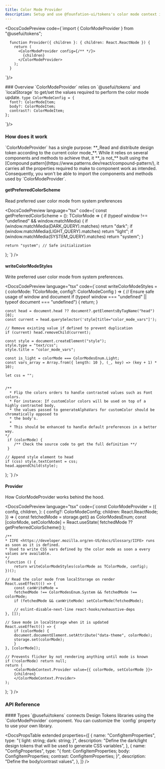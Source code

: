 ```yaml
---
title: Color Mode Provider
description: Setup and use @founfation-ui/tokens's color mode context in your project.
---
```


<DocsCodePreview
    code={`import { ColorModeProvider } from "@usefui/tokens";

      function Provider({ children }: { children: React.ReactNode }) {
        return (
          <ColorModeProvider config={/** */}>
            {children}
          </ColorModeProvider>
        );
      }

`}/>

<DocsSection>
### Overview

<DocsTextBlock className="m-b-medium-60">
  `ColorModeProvider` relies on `@usefui/tokens` and `localStorage` to
  get/set the values required to perform the color mode update.
</DocsTextBlock>
</DocsSection>

<DocsSection>
  <DocsBanner
    title="Pitfall"
    description="If you are not planning to use the pre-built Design Token libraries, there are a few variables that must be defined in your config in order to get the expected behaviorfrom useColorMode."
    mode="warning"
  />
</DocsSection>

<DocsSection>
  <DocsPropsTable
    properties={[
      {
        name: "font",
        type: "ColorModeItem",
        defaultValue: "ColorModeItem",
        required: true,
      },
      {
        name: "body",
        type: "ColorModeItem",
        defaultValue: "ColorModeItem",
        required: true,
      },
      {
        name: "contrast",
        type: "ColorModeItem",
        defaultValue: "ColorModeItem",
        required: true,
      },
    ]}
  />
  <DocsCodePreview
    code={`
    type ColorModeItem = {
      light: string;
      dark: string;
    };

    type ColorModeConfig = {
      font?: ColorModeItem;
      body?: ColorModeItem;
      contrast?: ColorModeItem;
    };

`}/>

</DocsSection>

<DocsSection>

### How does it work

<DocsTextBlock className="m-b-medium-60">
  `ColorModeProvider` has a single purpose: **_Read and distribute design token
  according to the current color mode_**. While it relies on several components
  and methods to achieve that, it **_is not_** built using the [Compound
  pattern](https://www.patterns.dev/react/compound-pattern/), it carries all the
  properties required to make to component work as intended.
</DocsTextBlock>

<DocsTextBlock className="m-b-medium-60">
  Consequently, you won't be able to import the components and methods used by
  `ColorModeProvider`.
</DocsTextBlock>

</DocsSection>

<DocsSection className="m-y-large-10">

#### getPreferredColorScheme

<DocsTextBlock className="m-b-medium-60">
  Read preferred user color mode from system preferences
</DocsTextBlock>

<DocsCodePreview
  language="tsx"
  code={`const getPreferredColorScheme = (): TColorMode => {
    if (typeof window !== "undefined" && window.matchMedia) {
        if (window.matchMedia(DARK_QUERY).matches) return "dark";
        if (window.matchMedia(LIGHT_QUERY).matches) return "light";
        if (window.matchMedia(SYSTEM_QUERY).matches) return "system";
    }

    return "system"; // Safe initialization

};
`}
/>

</DocsSection>

<DocsSection className="m-y-large-10">

#### writeColorModeStyles

<DocsTextBlock className="m-b-medium-60">
  Write preferred user color mode from system preferences.
</DocsTextBlock>

<DocsCodePreview
  language="tsx"
  code={`const writeColorModeStyles = (
  colorMode: TColorMode,
  config?: ColorModeConfig
) => {
    // Ensure safe usage of window and document
    if (typeof window === "undefined" || typeof document === "undefined") {
        return;
    }

    const head = document.head ?? document?.getElementsByTagName("head")[0];
    const current = head.querySelector('style[title="color_mode_vars"]');

    // Remove existing value if defined to prevent duplication
    if (current) head.removeChild(current);

    const style = document.createElement("style");
    style.type = "text/css";
    style.title = "color_mode_vars";

    const is_light = colorMode === ColorModesEnum.Light;
    const vars_array = Array.from({ length: 10 }, (_, key) => (key + 1) * 10);

    let css = "";


    /**
      * Flip the colors orders to handle contrasted values such as Font colors.
      * For instance: If customColor colors will be used on top of a highly contrasted body,
      * the values passed to generateAlphaVars for customColor should be chromatically opposed to
      * the body's.
      *
      * This should be enhanced to handle default preferences in a better way.
    */
     if (colorMode) {
        /** Check the source code to get the full definition **/
     }

    // Append style element to head
    if (css) style.textContent = css;
    head.appendChild(style);

};
`}
/>

</DocsSection>

<DocsSection className="m-y-large-10">

#### Provider

<DocsTextBlock className="m-b-medium-60">
  How ColorModeProvider works behind the hood.
</DocsTextBlock>

<DocsCodePreview
  language="tsx"
  code={`const ColorModeProvider = ({
  config,
  children,
}: {
  config?: ColorModeConfig;
  children: React.ReactNode;
}) => {
    const fetchedMode = storage.get() as ColorModesEnum;
    const [colorMode, setColorMode] = React.useState<FetchedColorModeType>(
        fetchedMode ?? getPreferredColorScheme()
    );

    /**
    * IIFE <https://developer.mozilla.org/en-US/docs/Glossary/IIFE> runs as soon as it is defined.
    * Used to write CSS vars defined by the color mode as soon a every values are available.
    */
    (function () {
        return writeColorModeStyles(colorMode as TColorMode, config);
    })();

    // Read the color mode from localStorage on render
    React.useEffect(() => {
        const canWriteMode =
        fetchedMode !== ColorModesEnum.System && fetchedMode !== colorMode;
        if (fetchedMode && canWriteMode) setColorMode(fetchedMode);

        // eslint-disable-next-line react-hooks/exhaustive-deps
    }, []);

    // Save mode in localStorage when it is updated
    React.useEffect(() => {
        if (colorMode) {
        document.documentElement.setAttribute("data-theme", colorMode);
        storage.set(colorMode);
        }
    }, [colorMode]);

    // Prevents flicker by not rendering anything until mode is known
    if (!colorMode) return null;
    return (
        <ColorModeContext.Provider value={{ colorMode, setColorMode }}>
        {children}
        </ColorModeContext.Provider>
    );

};
`}
/>

</DocsSection>

### API Reference

<DocsSection className="m-y-large-10">
#### Types

<DocsTextBlock className="m-b-medium-60">
  `@usefui/tokens` connects Design Tokens libraries using the
  `ColorModeProvider` component. You can customize the `config` property to use
  your own library.
</DocsTextBlock>

<DocsPropsTable
  extended
  properties={[
    {
      name: "ConfigItemProperties",
      type: "{ light: string; dark: string; }",
      description:
        "Define the dark/light design tokens that will be used to generate CSS variables",
    },
    {
      name: "ConfigProperties",
      type: "{ font: ConfigItemProperties; body: ConfigItemProperties; contrast: ConfigItemProperties; }",
      description: "Define the body/contrast values",
    },
  ]}
/>

</DocsSection>

<DocsFooter
  prev="/docs/color-mode/usage"
  next="/docs/color-mode/use-color-mode"
/>
